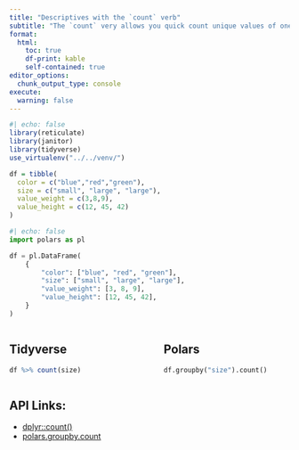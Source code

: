 ```yaml
---
title: "Descriptives with the `count` verb"
subtitle: "The `count` very allows you quick count unique values of one or more variables."
format: 
  html:
    toc: true
    df-print: kable
    self-contained: true
editor_options: 
  chunk_output_type: console
execute: 
  warning: false
---
```


```r
#| echo: false
library(reticulate)
library(janitor)
library(tidyverse)
use_virtualenv("../../venv/")

df = tibble(
  color = c("blue","red","green"),
  size = c("small", "large", "large"),
  value_weight = c(3,8,9),
  value_height = c(12, 45, 42)
)
```

```python
#| echo: false
import polars as pl

df = pl.DataFrame(
    {
        "color": ["blue", "red", "green"],
        "size": ["small", "large", "large"],
        "value_weight": [3, 8, 9],
        "value_height": [12, 45, 42],
    }
)
```

::: column-screen-inset-right
::: columns
::: {.column width="49%"}
::: callout-note
## Tidyverse

```r
df %>% count(size)
```
:::
:::

::: {.column width="2%"}
:::

::: {.column width="49%"}
::: callout-tip
## Polars

```python
df.groupby("size").count()
```
:::
:::
:::
:::

## API Links:

-   [dplyr::count()](https://dplyr.tidyverse.org/reference/count.html)
-   [polars.groupby.count](https://pola-rs.github.io/polars/py-polars/html/reference/dataframe/api/polars.internals.dataframe.groupby.GroupBy.count.html#polars.internals.dataframe.groupby.GroupBy.count)
